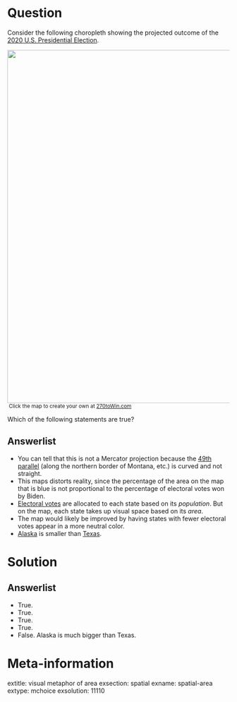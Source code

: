Question
========

Consider the following choropleth showing the projected outcome of the [2020 U.S. Presidential Election](https://en.wikipedia.org/wiki/2020_United_States_presidential_election). 

<div align="center"><a href="https://www.270towin.com/maps/2020-projected-results"><img src="https://www.270towin.com/map-images/2020-projected-results.png" width="800"></a><br><small><img style="vertical-align:middle;" src="https://www.270towin.com/uploads/3rd_party_270_30px.png" alt="" /> Click the map to create your own at <a href="https://www.270towin.com/maps/2020-projected-results">270toWin.com</a></small></div>

Which of the following statements are true? 

Answerlist
----------
* You can tell that this is not a Mercator projection because the [49th parallel](https://en.wikipedia.org/wiki/49th_parallel_north) (along the northern border of Montana, etc.) is curved and not straight. 
* This maps distorts reality, since the percentage of the area on the map that is blue is not proportional to the percentage of electoral votes won by Biden. 
* [Electoral votes](https://en.wikipedia.org/wiki/Electoral_college) are allocated to each state based on its *population*. But on the map, each state takes up visual space based on its *area*. 
* The map would likely be improved by having states with fewer electoral votes appear in a more neutral color. 
* [Alaska](https://en.wikipedia.org/wiki/Alaska) is smaller than [Texas](https://en.wikipedia.org/wiki/Texas). 


Solution
========

Answerlist
----------
* True.
* True.
* True.
* True.
* False. Alaska is much bigger than Texas. 

Meta-information
================
extitle: visual metaphor of area
exsection: spatial
exname: spatial-area
extype: mchoice
exsolution: 11110

